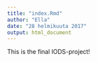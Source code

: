 ```yaml
---
title: "index.Rmd"
author: "Ella"
date: "28 helmikuuta 2017"
output: html_document
---
```


This is the final IODS-project! 